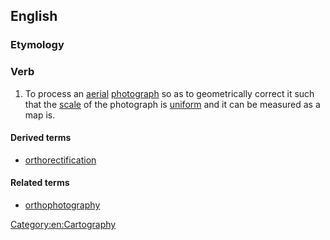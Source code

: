 ==English==

===Etymology===
{{prefix|en|ortho|rectify}}

===Verb===
{{en-verb|orthorectifies|orthorectifying|orthorectified}}
{{wikipedia|orthophotography}}

# To process an [[aerial]] [[photograph]] so as to geometrically correct it such that the [[scale]] of the photograph is [[uniform]] and it can be measured as a map is.

====Derived terms====
* [[orthorectification]]

====Related terms====
* [[orthophotography]]

[[Category:en:Cartography]]